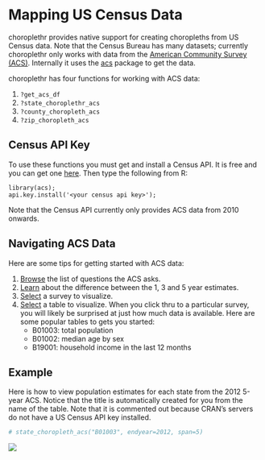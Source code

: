 <!--
  %\VignetteEngine{knitr}
%\VignetteIndexEntry{f) Mapping Census Data}
-->
  
Mapping US Census Data
========================================================
  
choroplethr provides native support for creating choropleths from US Census data. Note that the Census Bureau has many datasets; currently choroplethr only works with data from the [American Community Survey (ACS)](https://www.census.gov/acs/www/). Internally it uses the [acs](http://cran.r-project.org/web/packages/acs/index.html) package to get the data.  

choroplethr has four functions for working with ACS data:

1. `?get_acs_df`
1. `?state_choroplethr_acs` 
2. `?county_choropleth_acs`
3. `?zip_choropleth_acs`

## Census API Key

To use these functions you must get and install a Census API. It is free and you can get one [here](http://api.census.gov/data/key_signup.html). Then type the following from R:

```
library(acs); 
api.key.install('<your census api key>');
```

Note that the Census API currently only provides ACS data from 2010 onwards.

## Navigating ACS Data

Here are some tips for getting started with ACS data:

1. [Browse](https://www.census.gov/acs/www/methodology/questionnaire_archive/) the list of questions the ACS asks.  
1.  [Learn](http://www.census.gov/acs/www/guidance_for_data_users/estimates/) about the difference between the 1, 3 and 5 year estimates.
2. [Select](http://factfinder2.census.gov/faces/help/jsf/pages/metadata.xhtml?lang=en&type=survey&id=survey.en.ACS_ACS) a survey to visualize.
3. [Select](http://factfinder2.census.gov/faces/help/jsf/pages/metadata.xhtml?lang=en&type=dataset&id=dataset.en.ACS_12_5YR) a table to visualize.  When you click thru to a particular survey, you will likely be surprised at just how much data is available.  Here are some popular tables to gets you started:
    + B01003: total population
    + B01002: median age by sex
    + B19001: household income in the last 12 months

## Example

Here is how to view population estimates for each state from the 2012 5-year ACS. Notice that the title is automatically created for you from the name of the table.  Note that it is commented out because CRAN's servers do not have a US Census API key installed.

```r
# state_choropleth_acs("B01003", endyear=2012, span=5)
```
![](https://raw.githubusercontent.com/trulia/choroplethr/master/wiki-images/v20/acs-example.png)
